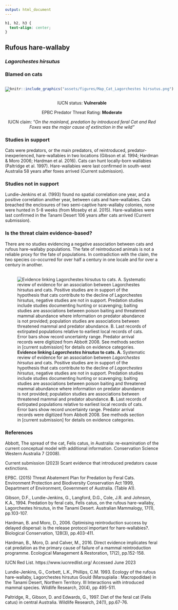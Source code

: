 ```yaml
---
output: html_document
---
```

```css
h1, h2, h3 {
  text-align: center;
}
```

## **Rufous hare-wallaby**
### *Lagorchestes hirsutus*
### Blamed on cats

:::: {style="display: flex;"}

[![](assets/photos/Lagorchestes hirsutus.png)](https://www.inaturalist.org/photos/60046491?size=original)

::: {}

:::

::: {}
  ```r
  knitr::include_graphics("assets/figures/Map_Cat_Lagorchestes hirsutus.png")
  ```
:::

::::
<center>
IUCN status: **Vulnerable**

EPBC Predator Threat Rating: **Moderate**

IUCN claim: *"On the mainland, predation by introduced feral Cat and Red Foxes was the major cause of extinction in the wild"*

</center>

### Studies in support

Cats were predators, or the main predators, of reintroduced, predator-inexperienced, hare-wallabies in two locations (Gibson et al. 1994; Hardman & Moro 2006; Hardman et al. 2016). Cats can hunt locally-born wallabies (Paltridge et al. 1997). Hare-wallabies were last confirmed in south-west Australia 58 years after foxes arrived (Current submission).

### Studies not in support

Lundie-Jenkins et al. (1993) found no spatial correlation one year, and a positive correlation another year, between cats and hare-wallabies. Cats breached the enclosures of two semi-captive hare-wallaby colonies, none were hunted in 5-8 weeks (from Moseby et al. 2015). Hare-wallabies were last confirmed in the Tanami Desert 106 years after cats arrived (Current submission).

### Is the threat claim evidence-based?

There are no studies evidencing a negative association between cats and rufous hare-wallaby populations. The fate of reintroduced animals is not a reliable proxy for the fate of populations. In contradiction with the claim, the two species co-occurred for over half a century in one locale and for over a century in another.
<br>
<br>

![**Evidence linking *Lagorchestes hirsutus* to cats.** **A.** Systematic review of evidence for an association between *Lagorchestes hirsutus* and cats. Positive studies are in support of the hypothesis that cats contribute to the decline of *Lagorchestes hirsutus*, negative studies are not in support. Predation studies include studies documenting hunting or scavenging; baiting studies are associations between poison baiting and threatened mammal abundance where information on predator abundance is not provided; population studies are associations between threatened mammal and predator abundance. **B.** Last records of extirpated populations relative to earliest local records of cats. Error bars show record uncertainty range. Predator arrival records were digitized from Abbott 2008. See methods section in [current submission] for details on evidence categories.](assets/figures/Main_Evidence_Cat_Lagorchestes hirsutus.png)

### References

Abbott, The spread of the cat, Felis catus, in Australia: re-examination of the current conceptual model with additional information. Conservation Science Western Australia 7 (2008).

Current submission (2023) Scant evidence that introduced predators cause extinctions.

EPBC. (2015) Threat Abatement Plan for Predation by Feral Cats. Environment Protection and Biodiversity Conservation Act 1999, Department of Environment, Government of Australia. (Table A1).

Gibson, D.F., Lundie-Jenkins, G., Langford, D.G., Cole, J.R. and Johnson, K.A., 1994. Predation by feral cats, Felis catus, on the rufous hare-wallaby, Lagorchestes hirsutus, in the Tanami Desert. Australian Mammalogy, 17(1), pp.103-107.

Hardman, B. and Moro, D., 2006. Optimising reintroduction success by delayed dispersal: is the release protocol important for hare-wallabies?. Biological Conservation, 128(3), pp.403-411.

Hardman, B., Moro, D. and Calver, M., 2016. Direct evidence implicates feral cat predation as the primary cause of failure of a mammal reintroduction programme. Ecological Management & Restoration, 17(2), pp.152-158.

IUCN Red List. https://www.iucnredlist.org/ Accessed June 2023

Lundie-Jenkins, G., Corbett, L.K., Phillips, C.M. 1993. Ecology of the rufous hare-wallaby, Lagorchestes hirsutus Gould (Marsupialia : Macropodidae) in the Tanami Desert, Northern Territory. III Interactions with introduced mammal species. Wildlife Research, 20(4), pp 495-511.

Paltridge, R., Gibson, D. and Edwards, G., 1997. Diet of the feral cat (Felis catus) in central Australia. Wildlife Research, 24(1), pp.67-76.

